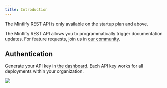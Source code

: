 ```yaml
---
title: Introduction
---
```


<Check>
  The Mintlify REST API is only available on the startup plan and above.
</Check>

The Mintlify REST API allows you to programmatically trigger documentation updates. For feature requests, join us in [our community](https://mintlify.com/community).

## Authentication

Generate your API key in [the dashboard](https://dashboard.mintlify.com/settings/integrations). Each API key works for all deployments within your organization.

<Frame>
  <img src="/images/external-api-key.png" />
</Frame>
</fileContent>
